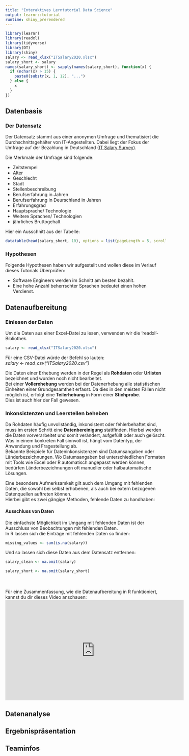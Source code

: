 ```yaml
---
title: "Interaktives Lerntutorial Data Science"
output: learnr::tutorial
runtime: shiny_prerendered
---
```


```r
library(learnr)
library(readxl)
library(tidyverse)
library(DT)
library(shiny)
salary <- read_xlsx("ITSalary2020.xlsx")
salary_short <- salary
names(salary_short) <- sapply(names(salary_short), function(x) {
  if (nchar(x) > 15) {
    paste0(substr(x, 1, 12), "...")
  } else {
    x
  }
})
```

## Datenbasis

### Der Datensatz

Der Datensatz stammt aus einer anonymen Umfrage und thematisiert die Durchschnittsgehälter von IT-Angestellten.
Dabei liegt der Fokus der Umfrage auf der Bezahlung in Deutschland ([IT Salary Survey](https://www.kaggle.com/datasets/parulpandey/2020-it-salary-survey-for-eu-region)).

Die Merkmale der Umfrage sind folgende:

* Zeitstempel
* Alter
* Geschlecht
* Stadt
* Stellenbeschreibung
* Berufserfahrung in Jahren
* Berufserfahrung in Deurschland in Jahren
* Erfahrungsgrad
* Hauptsprache/ Technologie
* Weitere Sprachen/ Technologien
* jährliches Bruttogehalt

Hier ein Ausschnitt aus der Tabelle:

```r
datatable(head(salary_short, 10), options = list(pageLength = 5, scrollX = TRUE))
```

### Hypothesen

Folgende Hypothesen haben wir aufgestellt und wollen diese im Verlauf dieses Tutorials Überprüfen:

* Software Engineers werden im Schnitt am besten bezahlt.
* Eine hohe Anzahl beherrschter Sprachen bedeutet einen hohen Verdienst.


## Datenaufbereitung


### Einlesen der Daten

Um die Daten aus einer Excel-Datei zu lesen, verwenden wir die 'readxl'-Bibliothek.
```r
salary <- read_xlsx("ITSalary2020.xlsx")
```
Für eine CSV-Datei würde der Befehl so lauten:<br>
*salary <- read_csv("ITSalary2020.csv")*

Die Daten einer Erhebung werden in der Regel als **Rohdaten** oder **Urlisten** bezeichnet und wurden noch nicht bearbeitet.<br>
Bei einer **Vollerehebung** werden bei der Datenerhebung alle statistischen Einheiten einer Grundgesamtheit erfasst. 
Da dies in den meisten Fällen nicht möglich ist, erfolgt eine **Teilerhebung** in Form einer **Stichprobe**.<br>
Dies ist auch hier der Fall gewesen.


### Inkonsistenzen und Leerstellen beheben

Da Rohdaten häufig unvollständig, inkonsistent oder fehlerbehaftet sind, muss im ersten Schritt eine **Datenbereinigung** stattfinden. 
Hierbei werden die Daten vorverarbeitet und somit verändert, aufgefüllt oder auch gelöscht. <br>
Was in einem konkreten Fall sinnvoll ist, hängt vom Datentyp, der Anwendung und Fragestellung ab.<br>
Bekannte Beispiele für Dateninkonsistenzen sind Datumsangaben oder Länderbezeichnungen. Wo Datumsangaben bei unterschiedlichen Formaten mit Tools wie Excel oder R automatisch angepasst werden können, bedürfen Länderbezeichnungen oft manueller oder halbautomatische Lösungen.

Eine besondere Aufmerksamkeit gilt auch dem Umgang mit fehlenden Daten, die sowohl bei selbst erhobenen, als auch bei extern bezogenen Datenquellen auftreten können.<br>
Hierbei gibt es zwei gängige Methoden, fehlende Daten zu handhaben:

#### Ausschluss von Daten

Die einfachste Möglichkeit im Umgang mit fehlenden Daten ist der Ausschluss von Beobachtungen mit fehlenden Daten.<br>
In R lassen sich die Einträge mit fehlenden Daten so finden:
```r
missing_values <- sum(is.na(salary))
```

Und so lassen sich diese Daten aus dem Datensatz entfernen:
```r
salary_clean <- na.omit(salary)
```
```r
salary_short <- na.omit(salary_short)
```
<br>
<br>
Für eine Zusammenfassung, wie die Datenaufbereitung in R funktioniert, kannst du dir dieses Video anschauen:<br>
<iframe width="560" height="315" src="https://www.youtube.com/embed/FcxiSwZcPvw?si=JeCbEg15XfJXCG5z" title="YouTube video player" frameborder="0" allow="accelerometer; autoplay; clipboard-write; encrypted-media; gyroscope; picture-in-picture; web-share" referrerpolicy="strict-origin-when-cross-origin" allowfullscreen></iframe>

## Datenanalyse



## Ergebnispräsentation

## Teaminfos